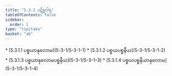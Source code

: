 ```yaml
---
title: "5.3.1 ပဋိစ္စဝါရ"
tableOfContents: false
sidebar:
  order: 1
type: "tipitaka"
basket: "ab"
---
```



<DynamicBreadcrumb />



<TableOfContents>
* [5.3.1.1 ပစ္စယာနုလောမ](5-3-1/5-3-1-1)
* [5.3.1.2 ပစ္စယပစ္စနီယ](5-3-1/5-3-1-2)
* [5.3.1.3 ပစ္စယာနုလောမပစ္စနီယ](5-3-1/5-3-1-3)
* [5.3.1.4 ပစ္စယပစ္စနီယာနုလောမ](5-3-1/5-3-1-4)
</TableOfContents>